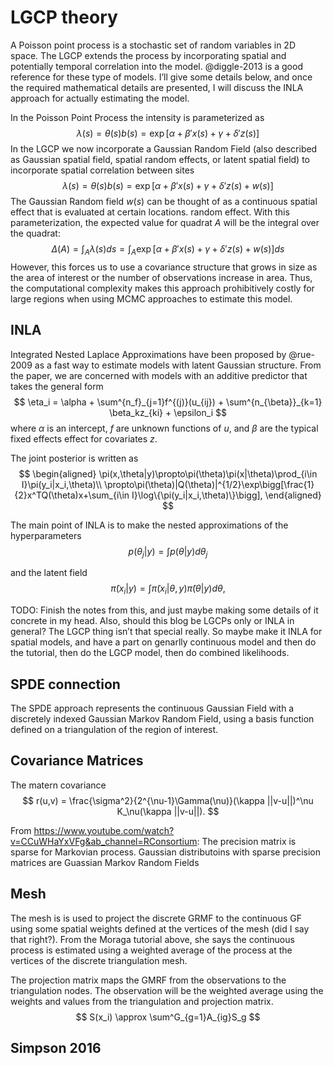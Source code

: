 # LGCP theory

A Poisson point process is a stochastic set of random variables in 2D space. The LGCP extends the process by incorporating spatial and potentially temporal correlation into the model. @diggle-2013 is a good reference for these type of models. I'll give some details below, and once the required mathematical details are presented, I will discuss the INLA approach for actually estimating the model. 

In the Poisson Point Process the intensity is parameterized as
$$
\lambda(s) = \theta(s)b(s) = \exp[\alpha + \beta'x(s) + \gamma + \delta'z(s)]
$$
In the LGCP we now incorporate a Gaussian Random Field (also described as Gaussian spatial field, spatial random effects, or latent  spatial field) to incorporate spatial correlation between sites
$$
\lambda(s) = \theta(s)b(s) = \exp[\alpha + \beta'x(s) + \gamma + \delta'z(s) + w(s)]
$$
The Gaussian Random field $w(s)$ can be thought of as a continuous spatial effect that is evaluated at certain locations. 
random effect. With this parameterization, the expected value for quadrat $A$ will be the integral over the quadrat:
$$
\Delta(A) = \int_A\lambda(s)ds = \int_A \exp[\alpha + \beta'x(s) + \gamma + \delta'z(s) + w(s)]ds
$$
However, this forces us to use a covariance structure that grows in size as the area of interest or the number of observations increase in area. Thus, the computational complexity makes this approach prohibitively costly for large regions when using MCMC approaches to estimate this model.

## INLA

Integrated Nested Laplace Approximations have been proposed by @rue-2009 as a fast way to estimate models with latent Gaussian structure. From the paper, we are concerned with models with an additive predictor that takes the general form
$$
\eta_i = \alpha + \sum^{n_f}_{j=1}f^{(j)}(u_{ij}) + \sum^{n_{\beta}}_{k=1} \beta_kz_{ki} + \epsilon_i
$$
where $\alpha$ is an intercept, $f$ are unknown functions of $u$, and $\beta$ are the typical fixed effects effect for covariates $z$. 

The joint posterior is written as
$$
\begin{aligned}
\pi(x,\theta|y)\propto\pi(\theta)\pi(x|\theta)\prod_{i\in I}\pi(y_i|x_i,\theta)\\
\propto\pi(\theta)|Q(\theta)|^{1/2}\exp\bigg[\frac{1}{2}x^TQ(\theta)x+\sum_{i\in I}\log\{\pi(y_i|x_i,\theta)\}\bigg],
\end{aligned}
$$


The main point of INLA is to make the nested approximations of the hyperparameters 
$$
p(\theta_j|y) = \int p(\theta|y)d\theta_{j}
$$


and the latent field
$$
\tilde{\pi}(x_i|y) = \int \tilde{\pi}(x_i|\theta,y)\tilde{\pi}(\theta|y)d\theta,
$$

TODO: Finish the notes from this, and just maybe making some details of it concrete in my head. Also, should this blog be LGCPs only or INLA in general? The LGCP thing isn't that special really. So maybe make it INLA for spatial models, and have a part on
genarlly continuous model and then do the tutorial, then do the LGCP model, then do combined likelihoods.

## SPDE connection

The SPDE approach represents the continuous Gaussian Field with a discretely indexed Gaussian Markov Random Field, using a basis function defined on a triangulation of the region of interest.



## Covariance Matrices

The matern covariance 
$$
r(u,v) = \frac{\sigma^2}{2^{\nu-1}\Gamma(\nu)}(\kappa ||v-u||)^\nu K_\nu(\kappa ||v-u||).
$$

From <https://www.youtube.com/watch?v=CCuWHaYxVFg&ab_channel=RConsortium>:
The precision matrix is sparse for Markovian process. Gaussian distributoins with sparse precision matrices are Guassian Markov Random Fields 


## Mesh

The mesh is is used to project the discrete GRMF to the continuous GF using some spatial weights defined at the vertices of the mesh (did I say that right?). 
From the Moraga tutorial above, she says the continuous process is estimated using a weighted average of the process at the vertices of the discrete triangulation mesh.

The projection matrix maps the GMRF from the observations to the triangulation nodes. The observation will be the weighted average using the weights and values from the triangulation and projection matrix.
$$ 
S(x_i) \approx \sum^G_{g=1}A_{ig}S_g 
$$

## Simpson 2016
